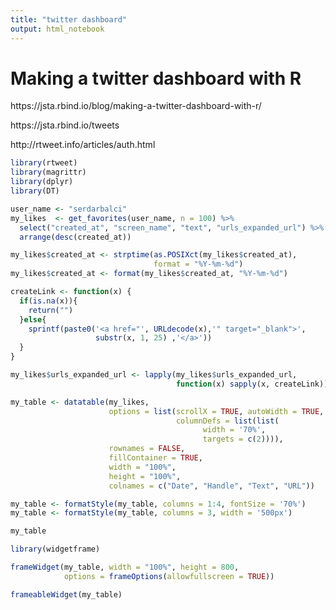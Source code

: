 ```yaml
---
title: "twitter dashboard"
output: html_notebook
---
```


# Making a twitter dashboard with R

https://jsta.rbind.io/blog/making-a-twitter-dashboard-with-r/

https://jsta.rbind.io/tweets


http://rtweet.info/articles/auth.html



```r
library(rtweet)
library(magrittr)
library(dplyr)
library(DT)
```


```r
user_name <- "serdarbalci"
my_likes  <- get_favorites(user_name, n = 100) %>% 
  select("created_at", "screen_name", "text", "urls_expanded_url") %>%
  arrange(desc(created_at))
```


```r
my_likes$created_at <- strptime(as.POSIXct(my_likes$created_at), 
                                format = "%Y-%m-%d")
my_likes$created_at <- format(my_likes$created_at, "%Y-%m-%d")
```


```r
createLink <- function(x) {
  if(is.na(x)){
    return("")
  }else{
    sprintf(paste0('<a href="', URLdecode(x),'" target="_blank">', 
                   substr(x, 1, 25) ,'</a>'))
  }
}

my_likes$urls_expanded_url <- lapply(my_likes$urls_expanded_url, 
                                     function(x) sapply(x, createLink))
```



```r
my_table <- datatable(my_likes, 
                      options = list(scrollX = TRUE, autoWidth = TRUE,
                                     columnDefs = list(list(
                                           width = '70%', 
                                           targets = c(2)))), 
                      rownames = FALSE,
                      fillContainer = TRUE,
                      width = "100%", 
                      height = "100%",  
                      colnames = c("Date", "Handle", "Text", "URL"))

my_table <- formatStyle(my_table, columns = 1:4, fontSize = '70%')
my_table <- formatStyle(my_table, columns = 3, width = '500px')

```


```r
my_table
```



```r
library(widgetframe)

frameWidget(my_table, width = "100%", height = 800,
            options = frameOptions(allowfullscreen = TRUE))
```




```r
frameableWidget(my_table)
```













